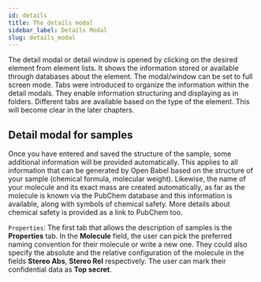 ```yaml
---
id: details
title: The details modal
sidebar_label: Details Modal
slug: details_modal
---
```

The  detail modal or detail window is opened by clicking on the desired element from element lists. It shows the information stored or available through databases about the element. The modal/window  can be set to full screen mode. Tabs were introduced to organize the information within the detail modals.  They enable information structuring and displaying as in folders. Different tabs are available based on the type of the element. This will become clear in the later chapters. 

## Detail modal for samples 
Once you have entered and saved the structure of the sample, some additional information will be provided automatically. This applies to all information that can be generated by Open Babel based on the structure of your sample  (chemical formula, molecular weight). Likewise, the name of your molecule and its exact mass are created automatically, as far as the molecule is known via the PubChem database and this information is available, along with symbols of chemical safety. More details about chemical safety is provided as a link to PubChem too. 

`Properties`: The first tab that allows the description of samples is the **Properties** tab.  In the **Molecule** field, the user can pick the preferred naming convention for their molecule or write a new one. They could also specify the absolute and the relative configuration of the molecule in the fields **Stereo Abs**, **Stereo Rel**  respectively. The user can mark their confidential data as **Top secret**.  
